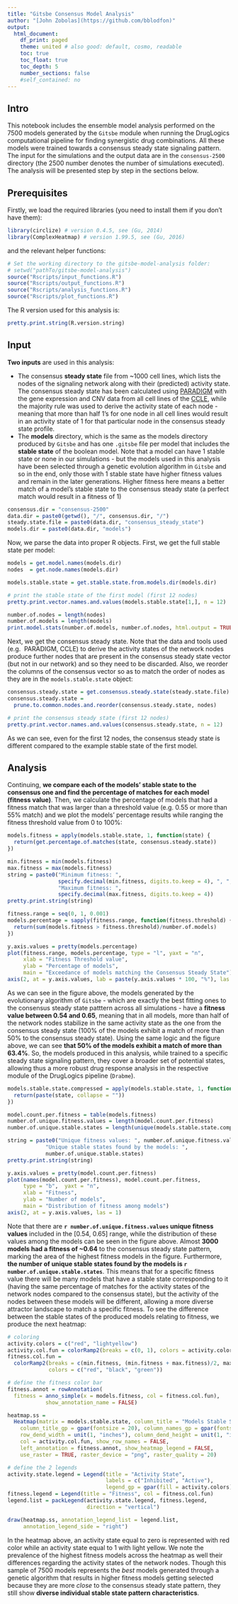 ```yaml
---
title: "Gitsbe Consensus Model Analysis"
author: "[John Zobolas](https://github.com/bblodfon)"
output:
  html_document:
    df_print: paged
    theme: united # also good: default, cosmo, readable
    toc: true
    toc_float: true
    toc_depth: 5
    number_sections: false
    #self_contained: no
---
```


## Intro

This notebook includes the ensemble model analysis performed on the 7500 
models generated by the `Gitsbe` module when running the DrugLogics 
computational pipeline for finding synergistic drug combinations. All these 
models were trained towards a consensus steady state signaling pattern. The 
input for the simulations and the output data are in the `consensus-2500` 
directory (the 2500 number denotes the number of simulations executed). The 
analysis will be presented step by step in the sections below.

## Prerequisites

Firstly, we load the required libraries (you need to install them if you don't
have them):
```r
library(circlize) # version 0.4.5, see (Gu, 2014)
library(ComplexHeatmap) # version 1.99.5, see (Gu, 2016)
```

and the relevant helper functions:
```r
# Set the working directory to the gitsbe-model-analysis folder: 
# setwd("pathTo/gitsbe-model-analysis")
source("Rscripts/input_functions.R")
source("Rscripts/output_functions.R")
source("Rscripts/analysis_functions.R")
source("Rscripts/plot_functions.R")
```

The R version used for this analysis is: 
```r
pretty.print.string(R.version.string)
```

## Input

**Two inputs** are used in this analysis:

- The consensus **steady state** file from ~1000 cell lines, which lists the 
nodes of the signaling network along with their (predicted) activity state. The
consensus steady state has been calculated using 
[PARADIGM](https://doi.org/10.1093/bioinformatics/btq182) with the gene 
expression and CNV data from all cell lines of the 
[CCLE](https://www.sevenbridges.com/ccle/), while the majority rule was used to 
derive the activity state of each node - meaning that 
more than half 1's for one node in all cell lines would result in an activity 
state of 1 for that particular node in the consensus steady state profile.
- The **models** directory, which is the same as the models directory produced 
by `Gitsbe` and has one `.gitsbe` file per model that includes the **stable 
state** of the boolean model. Note that a model can have 1 stable state or none 
in our simulations - but the models used in this analysis have been selected 
through a genetic evolution algorithm in `Gitsbe` and so in the end, only those 
with 1 stable state have higher fitness values and remain in the later 
generations. Higher fitness here means a better match of a model's stable state
to the consensus steady state (a perfect match would result in a fitness of 1)
```r
consensus.dir = "consensus-2500"
data.dir = paste0(getwd(), "/", consensus.dir, "/")
steady.state.file = paste0(data.dir, "consensus_steady_state")
models.dir = paste0(data.dir, "models")
```
Now, we parse the data into proper R objects. First, we get the full stable 
state per model:
```r
models = get.model.names(models.dir)
nodes  = get.node.names(models.dir)

models.stable.state = get.stable.state.from.models.dir(models.dir)

# print the stable state of the first model (first 12 nodes)
pretty.print.vector.names.and.values(models.stable.state[1,], n = 12)
```

```r
number.of.nodes = length(nodes)
number.of.models = length(models)
print.model.stats(number.of.models, number.of.nodes, html.output = TRUE)
```

Next, we get the consensus steady state. Note that the data and tools used (e.g. 
PARADIGM, CCLE) to derive the activity states of the network nodes produce further 
nodes that are present in the consensus steady state vector (but not in our 
network) and so they need to be discarded. Also, we reorder the columns of the 
consensus vector so as to match the order of nodes as they are in the 
`models.stable.state` object:
```r
consensus.steady.state = get.consensus.steady.state(steady.state.file)
consensus.steady.state = 
  prune.to.common.nodes.and.reorder(consensus.steady.state, nodes)

# print the consensus steady state (first 12 nodes)
pretty.print.vector.names.and.values(consensus.steady.state, n = 12)
```

As we can see, even for the first 12 nodes, the consensus steady state is 
different compared to the example stable state of the first model.

## Analysis

Continuing, **we compare each of the models' stable state to the consensus one and 
find the percentage of matches for each model (fitness value)**. Then, we 
calculate the percentage of models that had a fitness match that was larger than
a threshold value (e.g. 0.55 or more than 55% match) and we plot the models' 
percentage results while ranging the fitness threshold value from 0 to 100%:
```r
models.fitness = apply(models.stable.state, 1, function(state) {
  return(get.percentage.of.matches(state, consensus.steady.state)) 
})

min.fitness = min(models.fitness)
max.fitness = max(models.fitness)
string = paste0("Minimum fitness: ", 
                specify.decimal(min.fitness, digits.to.keep = 4), ", ", 
                "Maximum fitness: ", 
                specify.decimal(max.fitness, digits.to.keep = 4))
pretty.print.string(string)

fitness.range = seq(0, 1, 0.001)
models.percentage = sapply(fitness.range, function(fitness.threshold) {
  return(sum(models.fitness > fitness.threshold)/number.of.models)
})

y.axis.values = pretty(models.percentage)
plot(fitness.range, models.percentage, type = "l", yaxt = "n",
     xlab = "Fitness Threshold value",
     ylab = "Percentage of models",
     main = "Exceedance of models matching the Consensus Steady State")
axis(2, at = y.axis.values, lab = paste(y.axis.values * 100, "%"), las = 1)
```

As we can see in the figure above, the models generated by the evolutionary 
algorithm of `Gitsbe` - which are exactly the best fitting ones to the consensus
steady state patttern across all simulations - have a **fitness value between 
0.54 and 0.65**, meaning that in all models, more than half of the network nodes
stabilize in the same activity state as the one from the consensus steady state 
(100% of the models exhibit a match of more than 50% to the consensus steady 
state). Using the same logic and the figure above, we can see **that 50% of the 
models exhibit a match of more than 63.4%**. So, the models produced in this 
analysis, while trained to a specific steady state signaling pattern, they cover
a broader set of potential states, allowing thus a more robust drug response 
analysis in the respective module of the DrugLogics pipeline (`Drabme`).
```r
models.stable.state.compressed = apply(models.stable.state, 1, function(state) {
  return(paste(state, collapse = ""))
})

model.count.per.fitness = table(models.fitness)
number.of.unique.fitness.values = length(model.count.per.fitness)
number.of.unique.stable.states = length(unique(models.stable.state.compressed))

string = paste0("Unique fitness values: ", number.of.unique.fitness.values, ", ",
            "Unique stable states found by the models: ", 
            number.of.unique.stable.states)
pretty.print.string(string)

y.axis.values = pretty(model.count.per.fitness)
plot(names(model.count.per.fitness), model.count.per.fitness, 
     type = "b",  yaxt = "n",
     xlab = "Fitness",
     ylab = "Number of models",
     main = "Distribution of fitness among models")
axis(2, at = y.axis.values, las = 1)
```

Note that there are **`r number.of.unique.fitness.values` unique fitness values** 
included in the [0.54, 0.65] range, while the distribution of these values among 
the models can be seen in the figure above. Almost **3000 models had a fitness 
of ~0.64** to the consensus steady state pattern, marking the area of the highest 
fitness models in the figure. Furthermore, **the number of unique stable states 
found by the models is `r number.of.unique.stable.states`**. This means that for 
a specific fitness value there will be many models that have a stable state 
corresponding to it (having the same percentage of matches for the activity 
states of the network nodes compared to the consensus state), but the activity 
of the nodes between these models will be different, allowing a more diverse 
attractor landscape to match a specific fitness. To see the difference between 
the stable states of the produced models relating to fitness, we produce the 
next heatmap:
```r
# coloring
activity.colors = c("red", "lightyellow")
activity.col.fun = colorRamp2(breaks = c(0, 1), colors = activity.colors)
fitness.col.fun = 
  colorRamp2(breaks = c(min.fitness, (min.fitness + max.fitness)/2, max.fitness), 
             colors = c("red", "black", "green"))

# define the fitness color bar
fitness.annot = rowAnnotation(
  fitness = anno_simple(x = models.fitness, col = fitness.col.fun), 
            show_annotation_name = FALSE)

heatmap.ss = 
  Heatmap(matrix = models.stable.state, column_title = "Models Stable States",
    column_title_gp = gpar(fontsize = 20), column_names_gp = gpar(fontsize = 4),
    row_dend_width = unit(1, "inches"), column_dend_height = unit(1, "inches"),
    col = activity.col.fun, show_row_names = FALSE,
    left_annotation = fitness.annot, show_heatmap_legend = FALSE,
    use_raster = TRUE, raster_device = "png", raster_quality = 20)

# define the 2 legends
activity.state.legend = Legend(title = "Activity State",
                               labels = c("Inhibited", "Active"),
                               legend_gp = gpar(fill = activity.colors))
fitness.legend = Legend(title = "Fitness", col = fitness.col.fun)
legend.list = packLegend(activity.state.legend, fitness.legend, 
                         direction = "vertical")

draw(heatmap.ss, annotation_legend_list = legend.list, 
     annotation_legend_side = "right")
```

In the heatmap above, an activity state equal to zero is represented with red 
color while an activity state equal to 1 with light yellow. We note the prevalence of 
the highest fitness models across the heatmap as well their differences regarding
the activity states of the network nodes. Though this sample of 7500 models 
represents the *best* models generated through a genetic algorithm that results 
in higher fitness models getting selected because they are more *close* to the 
consensus steady state pattern, they still show **diverse individual stable state 
pattern characteristics**.